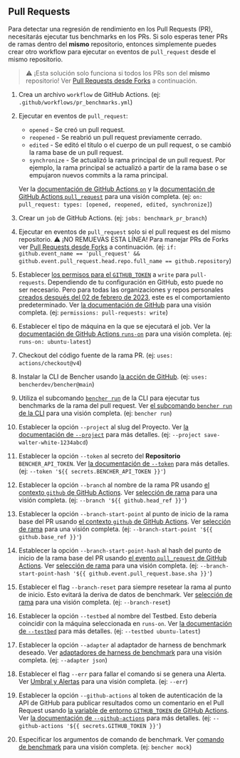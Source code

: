 
## Pull Requests

Para detectar una regresión de rendimiento en los Pull Requests (PR), necesitarás ejecutar tus benchmarks en los PRs.
Si solo esperas tener PRs de ramas dentro del **mismo** repositorio,
entonces simplemente puedes crear otro workflow para ejecutar `on` eventos de `pull_request` desde el mismo repositorio.

> ⚠️ ¡Esta solución solo funciona si todos los PRs son del **mismo** repositorio!
> Ver [Pull Requests desde Forks][pull requests from forks] a continuación.

<PullRequestsCode />

1. Crea un archivo `workflow` de GitHub Actions.
   (ej: `.github/workflows/pr_benchmarks.yml`)
2. Ejecutar en eventos de `pull_request`:
    - `opened` - Se creó un pull request.
    - `reopened` - Se reabrió un pull request previamente cerrado.
    - `edited` - Se editó el título o el cuerpo de un pull request, o se cambió la rama base de un pull request.
    - `synchronize` - Se actualizó la rama principal de un pull request.
      Por ejemplo, la rama principal se actualizó a partir de la rama base o se empujaron nuevos commits a la rama principal.

   Ver la [documentación de GitHub Actions `on`][github actions on]
   y la [documentación de GitHub Actions `pull_request`][github action pull_request] para una visión completa.
   (ej: `on: pull_request: types: [opened, reopened, edited, synchronize]`)
3. Crear un `job` de GitHub Actions.
   (ej: `jobs: benchmark_pr_branch`)
4. Ejecutar en eventos de `pull_request` solo si el pull request es del mismo repositorio.
   ⚠️ ¡NO REMUEVAS ESTA LÍNEA!
   Para manejar PRs de Forks ver [Pull Requests desde Forks][pull requests from forks] a continuación.
   (ej: `if: github.event_name == 'pull_request' && github.event.pull_request.head.repo.full_name == github.repository`)
5. Establecer [los permisos para el `GITHUB_TOKEN`][github token permissions]
   a `write` para `pull-requests`.
   Dependiendo de tu configuración en GitHub, esto puede no ser necesario.
   Pero para todas las organizaciones y repos personales
   [creados después del 02 de febrero de 2023][github token read only],
   este es el comportamiento predeterminado.
   Ver [la documentación de GitHub][github token permissions security]
   para una visión completa.
   (ej: `permissions: pull-requests: write`)
6. Establecer el tipo de máquina en la que se ejecutará el job.
   Ver la [documentación de GitHub Actions `runs-on`][github actions runs-on]
   para una visión completa.
   (ej: `runs-on: ubuntu-latest`)
7. Checkout del código fuente de la rama PR.
   (ej: `uses: actions/checkout@v4`)
8. Instalar la CLI de Bencher usando [la acción de GitHub][bencher cli github action].
   (ej: `uses: bencherdev/bencher@main`)
9. Utiliza el subcomando <code><a href="/es/docs/explanation/bencher-run/">bencher run</a></code> de la CLI
   para ejecutar tus benchmarks de la rama del pull request.
   Ver [el subcomando `bencher run` de la CLI][bencher run] para una visión completa.
   (ej: `bencher run`)
10. Establecer la opción `--project` al slug del Proyecto.
    Ver [la documentación de `--project`][project option] para más detalles.
    (ej: `--project save-walter-white-1234abcd`)
11. Establecer la opción `--token` al secreto del **Repositorio** `BENCHER_API_TOKEN`.
    Ver [la documentación de `--token`][token option] para más detalles.
    (ej: `--token '${{ secrets.BENCHER_API_TOKEN }}'`)
12. Establecer la opción `--branch` al nombre de la rama PR usando
    [el contexto `github` de GitHub Actions][github actions context].
    Ver [selección de rama][branch selection branch] para una visión completa.
    (ej: `--branch '${{ github.head_ref }}'`)
13. Establecer la opción `--branch-start-point` al punto de inicio de la rama base del PR usando
    [el contexto `github` de GitHub Actions][github actions context].
    Ver [selección de rama][branch selection start point] para una visión completa.
    (ej: `--branch-start-point '${{ github.base_ref }}'`)
14. Establecer la opción `--branch-start-point-hash` al hash del punto de inicio de la rama base del PR usando
    [el evento `pull_request` de GitHub Actions][github action pull_request].
    Ver [selección de rama][branch selection start point hash] para una visión completa.
    (ej: `--branch-start-point-hash '${{ github.event.pull_request.base.sha }}'`)
15. Establecer el flag `--branch-reset` para siempre resetear la rama al punto de inicio.
    Esto evitará la deriva de datos de benchmark.
    Ver [selección de rama][branch selection branch reset] para una visión completa.
    (ej: `--branch-reset`)
16. Establecer la opción `--testbed` al nombre del Testbed.
    Esto debería coincidir con la máquina seleccionada en `runs-on`.
    Ver [la documentación de `--testbed`][testbed option] para más detalles.
    (ej: `--testbed ubuntu-latest`)
17. Establecer la opción `--adapter` al adaptador de harness de benchmark deseado.
    Ver [adaptadores de harness de benchmark][adapters] para una visión completa.
    (ej: `--adapter json`)
18. Establecer el flag `--err` para fallar el comando si se genera una Alerta.
    Ver [Umbral y Alertas][alerts] para una visión completa.
    (ej: `--err`)
19. Establecer la opción `--github-actions` al token de autenticación de la API de GitHub para publicar resultados como un comentario en el Pull Request usando
    [la variable de entorno `GITHUB_TOKEN` de GitHub Actions][github token].
    Ver [la documentación de `--github-actions`][github actions option] para más detalles.
    (ej: `--github-actions '${{ secrets.GITHUB_TOKEN }}'`)
20. Especificar los argumentos de comando de benchmark.
    Ver [comando de benchmark][command argument] para una visión completa.
    (ej: `bencher mock`)

[github actions on]: https://docs.github.com/en/actions/using-workflows/workflow-syntax-for-github-actions#on
[github action pull_request]: https://docs.github.com/en/webhooks/webhook-events-and-payloads#pull_request
[github token permissions]: https://docs.github.com/en/actions/using-jobs/assigning-permissions-to-jobs#setting-the-github_token-permissions-for-a-specific-job
[github token read only]: https://github.blog/changelog/2023-02-02-github-actions-updating-the-default-github_token-permissions-to-read-only/
[github token permissions security]: https://docs.github.com/en/actions/security-guides/automatic-token-authentication#modifying-the-permissions-for-the-github_token
[github actions runs-on]: https://docs.github.com/en/actions/using-workflows/workflow-syntax-for-github-actions#jobsjob_idruns-on
[bencher cli github action]: https://github.com/marketplace/actions/bencher-cli
[github actions context]: https://docs.github.com/en/actions/learn-github-actions/contexts#github-context
[github token]: https://docs.github.com/en/actions/security-guides/automatic-token-authentication

[bencher run]: /es/docs/explanation/bencher-run/
[project option]: /es/docs/explanation/bencher-run/#--project-project
[token option]: /es/docs/explanation/bencher-run/#--token-token
[branch selection branch]: /es/docs/explanation/branch-selection/#--branch-branch
[branch selection start point]: /es/docs/explanation/branch-selection/#--branch-start-point-branch
[branch selection start point hash]: /es/docs/explanation/branch-selection/#--branch-start-point-hash-hash
[branch selection branch reset]: /es/docs/explanation/branch-selection/#--branch-reset
[testbed option]: /es/docs/explanation/bencher-run/#--testbed-testbed
[adapters]: /es/docs/explanation/adapters/
[alerts]: /es/docs/explanation/thresholds/#alerts
[github actions option]: /es/docs/explanation/bencher-run/#--github-actions-github_token
[command argument]: /es/docs/explanation/bencher-run/#benchmark-command

[pull requests from forks]: #pull-requests-from-forks